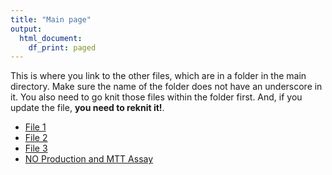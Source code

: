 ```yaml
---
title: "Main page"
output:   
  html_document: 
    df_print: paged
---
```


This is where you link to the other files, which are in a folder in the main directory. Make sure the name of the folder does not have an underscore in it. You also need to go knit those files within the folder first. And, if you update the file, **you need to reknit it!**. 

* [File 1](content/file1.html)  
* [File 2](content/file2.html)  
* [File 3](content/file3.html)
* [NO Production and MTT Assay](content/NOProductionandMTTassay.html)